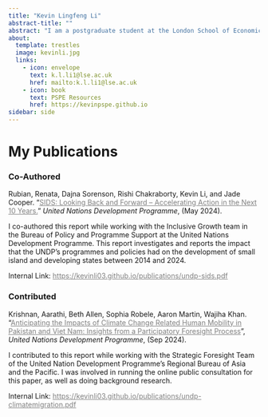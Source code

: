 ```yaml
---
title: "Kevin Lingfeng Li"
abstract-title: ""
abstract: "I am a postgraduate student at the London School of Economics, interested in applied econometrics, political economy, and development economics. I am an intern at the United Nations Development Programme."
about:
  template: trestles
  image: kevinli.jpg
  links:
    - icon: envelope
      text: k.l.li1@lse.ac.uk
      href: mailto:k.l.li1@lse.ac.uk
    - icon: book
      text: PSPE Resources
      href: https://kevinpspe.github.io
sidebar: side
---
```


# My Publications

### Co-Authored

Rubian, Renata, Dajna Sorenson, Rishi Chakraborty, Kevin Li, and Jade Cooper. “[SIDS: Looking Back and Forward – Accelerating Action in the Next 10 Years.](https://www.undp.org/publications/sids-looking-back-and-forward){style="color: gray;"}” *United Nations Development Programme*, (May 2024).

I co-authored this report while working with the Inclusive Growth team in the Bureau of Policy and Programme Support at the United Nations Development Programme. This report investigates and reports the impact that the UNDP's programmes and policies had on the development of small island and developing states between 2014 and 2024.

Internal Link: [https://kevinli03.github.io/publications/undp-sids.pdf](https://kevinli03.github.io/publications/undp-sids.pdf){.uri style="color: gray;"}

### Contributed

Krishnan, Aarathi, Beth Allen, Sophia Robele, Aaron Martin, Wajiha Khan. "[Anticipating the Impacts of Climate Change Related Human Mobility in Pakistan and Viet Nam: Insights from a Participatory Foresight Process](https://www.undp.org/asia-pacific/publications/anticipating-impacts-of-climate-change-related-human-mobility-pakistan-and-viet-nam){style="color: gray;"}", *United Nations Development Programme*, (Sep 2024).

I contributed to this report while working with the Strategic Foresight Team of the United Nation Development Programme's Regional Bureau of Asia and the Pacific. I was involved in running the online public consultation for this paper, as well as doing background research.

Internal Link: [https://kevinli03.github.io/publications/undp-climatemigration.pdf](https://kevinli03.github.io/publications/undp-climatemigration.pdf){.uri style="color: gray;"}
